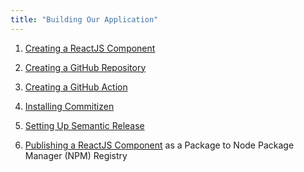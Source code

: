 ```yaml
---
title: "Building Our Application"
---
```


1. [Creating a ReactJS Component](creating-a-reactjs-component/index.qmd)

2. [Creating a GitHub Repository](creating-a-github-repository/index.qmd)

3. [Creating a GitHub Action](creating-a-github-action/index.qmd)

4. [Installing Commitizen](installing-commitizen/index.qmd)

5. [Setting Up Semantic Release](setting-up-semantic-release/index.qmd)

6. [Publishing a ReactJS Component](publishing-a-reactjs-component/index.qmd) as a Package to Node Package Manager (NPM) Registry
